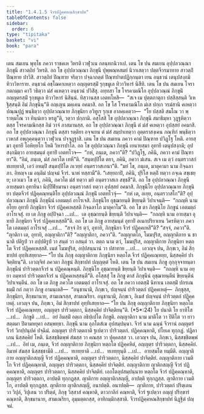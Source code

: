 ```yaml
---
title: "1.4.1.5 จีวรปฏิคฺคหณสิกฺขาปท"
tableOfContents: false
sidebar:
  order: 6
type: "tipitaka"
basket: "vi"
book: "para"
---
```



<DynamicBreadcrumb />

<Division number="508" book="para">

<Paragraph number="1956" book="para">
เตน สมเยน พุทฺโธ ภควา ราชคเห วิหรติ เวฬุวเน กลนฺทกนิวาเป. เตน โข ปน สมเยน อุปฺปลวณฺณา ภิกฺขุนี สาวตฺถิยํ วิหรติ. อถ โข อุปฺปลวณฺณา ภิกฺขุนี ปุพฺพณฺหสมยํ นิวาเสตฺวา ปตฺตจีวรมาทาย สาวตฺถิํ ปิณฺฑาย ปาวิสิ. สาวตฺถิยํ ปิณฺฑาย จริตฺวา ปจฺฉาภตฺตํ ปิณฺฑปาตปฏิกฺกนฺตา เยน อนฺธวนํ เตนุปสงฺกมิ ทิวาวิหาราย. อนฺธวนํ อชฺโฌคาเหตฺวา อญฺญตรสฺมิํ รุกฺขมูเล ทิวาวิหารํ นิสีทิ. เตน โข ปน สมเยน โจรา กตกมฺมา คาวิํ วธิตฺวา มํสํ คเหตฺวา อนฺธวนํ ปวิสิํสุ. อทฺทสา โข โจรคามณิโก อุปฺปลวณฺณํ ภิกฺขุนิํ อญฺญตรสฺมิํ รุกฺขมูเล ทิวาวิหารํ นิสินฺนํ. ทิสฺวานสฺส เอตทโหสิ—  “สเจ เม ปุตฺตภาตุกา ปสฺสิสฺสนฺติ วิเหฐิสฺสนฺติ อิมํ ภิกฺขุนินฺ”ติ อญฺเญน มคฺเคน อคมาสิ. อถ โข โส โจรคามณิโก มํเส ปกฺเก วรมํสานิ คเหตฺวา ปณฺณปุฏํ พนฺธิตฺวา อุปฺปลวณฺณาย ภิกฺขุนิยา อวิทูเร รุกฺเข อาลคฺเคตฺวา—  “โย ปสฺสติ สมโณ วา พฺราหฺมโณ วา ทินฺนํเยว หรตู”ติ, วตฺวา ปกฺกามิ. อสฺโสสิ โข อุปฺปลวณฺณา ภิกฺขุนี สมาธิมฺหา วุฏฺฐหิตฺวา ตสฺส โจรคามณิกสฺส อิมํ วาจํ ภาสมานสฺส. อถ โข อุปฺปลวณฺณา ภิกฺขุนี ตํ มํสํ คเหตฺวา อุปสฺสยํ อคมาสิ. อถ โข อุปฺปลวณฺณา ภิกฺขุนี ตสฺสา รตฺติยา อจฺจเยน ตํ มํสํ สมฺปาเทตฺวา อุตฺตราสงฺเคน ภณฺฑิกํ พนฺธิตฺวา เวหาสํ อพฺภุคฺคนฺตฺวา เวฬุวเน ปจฺจุฏฺฐาสิ.
</Paragraph>

<Paragraph number="1957" book="para">
เตน โข ปน สมเยน ภควา คามํ ปิณฺฑาย ปวิฏฺโฐ โหติ. อายสฺมา อุทายี โอหิยฺยโก โหติ วิหารปาโล. อถ โข อุปฺปลวณฺณา ภิกฺขุนี เยนายสฺมา อุทายี เตนุปสงฺกมิ; อุปสงฺกมิตฺวา อายสฺมนฺตํ อุทายิํ เอตทโวจ—  “กหํ, ภนฺเต, ภควา”ติ? “ปวิฏฺโฐ, ภคินิ, ภควา คามํ ปิณฺฑายา”ติ. “อิมํ, ภนฺเต, มํสํ ภควโต เทหี”ติ. “สนฺตปฺปิโต ตยา, ภคินิ, ภควา มํเสน. สเจ เม ตฺวํ อนฺตรวาสกํ ทเทยฺยาสิ, เอวํ อหมฺปิ สนฺตปฺปิโต ภเวยฺยํ อนฺตรวาสเกนา”ติ. “มยํ โข, ภนฺเต, มาตุคามา นาม กิจฺฉลาภา. อิทญฺจ เม อนฺติมํ ปญฺจมํ จีวรํ. นาหํ ทสฺสามี”ติ. “เสยฺยถาปิ, ภคินิ, ปุริโส หตฺถิํ ทตฺวา กจฺเฉ สชฺเชยฺย; เอวเมว โข ตฺวํ, ภคินิ, ภควโต มํสํ ทตฺวา มยิ อนฺตรวาสเก สชฺชสี”ติ. อถ โข อุปฺปลวณฺณา ภิกฺขุนี อายสฺมตา อุทายินา นิปฺปีฬิยมานา อนฺตรวาสกํ ทตฺวา อุปสฺสยํ อคมาสิ. ภิกฺขุนิโย อุปฺปลวณฺณาย ภิกฺขุนิยา ปตฺตจีวรํ ปฏิคฺคณฺหนฺติโย อุปฺปลวณฺณํ ภิกฺขุนิํ เอตทโวจุํ—  “กหํ เต, อเยฺย, อนฺตรวาสโก”ติ? อุปฺปลวณฺณา ภิกฺขุนี ภิกฺขุนีนํ เอตมตฺถํ อาโรเจสิ. ภิกฺขุนิโย อุชฺฌายนฺติ ขิยฺยนฺติ วิปาเจนฺติ—  “กถญฺหิ นาม อโยฺย อุทายี ภิกฺขุนิยา จีวรํ ปฏิคฺคเหสฺสติ กิจฺฉลาโภ มาตุคาโม”ติ. อถ โข ตา ภิกฺขุนิโย ภิกฺขูนํ เอตมตฺถํ อาโรเจสุํ. เย เต ภิกฺขู อปฺปิจฺฉา …เป…  เต อุชฺฌายนฺติ ขิยฺยนฺติ วิปาเจนฺติ—  “กถญฺหิ นาม อายสฺมา อุทายี ภิกฺขุนิยา จีวรํ ปฏิคฺคเหสฺสตี”ติ.
</Paragraph>

<Paragraph number="1958" book="para">
อถ โข เต ภิกฺขู อายสฺมนฺตํ อุทายิํ อเนกปริยาเยน วิครหิตฺวา ภควโต เอตมตฺถํ อาโรเจสุํ …เป…  “สจฺจํ กิร ตฺวํ, อุทายิ, ภิกฺขุนิยา จีวรํ ปฏิคฺคเหสี”ติ? “สจฺจํ, ภควา”ติ. “ญาติกา เต, อุทายิ, อญฺญาติกา”ติ? “อญฺญาติกา, ภควา”ติ. “อญฺญาตโก, โมฆปุริส, อญฺญาติกาย น ชานาติ ปติรูปํ วา อปฺปติรูปํ วา สนฺตํ วา อสนฺตํ วา. ตตฺถ นาม ตฺวํ, โมฆปุริส, อญฺญาติกาย ภิกฺขุนิยา หตฺถโต จีวรํ ปฏิคฺคเหสฺสสิ. เนตํ โมฆปุริส, อปฺปสนฺนานํ วา ปสาทาย …เป…  เอวญฺจ ปน, ภิกฺขเว, อิมํ สิกฺขาปทํ อุทฺทิเสยฺยาถ—
</Paragraph>

</Division>
<Division number="509" book="para">

<Paragraph number="1959" book="para">
<Emphasis>“โย ปน ภิกฺขุ อญฺญาติกาย ภิกฺขุนิยา หตฺถโต จีวรํ ปฏิคฺคเณฺหยฺย, นิสฺสคฺคิยํ ปาจิตฺติยนฺ”</Emphasis>ติ.
</Paragraph>

<Paragraph number="1960" book="para">
เอวญฺจิทํ ภควตา ภิกฺขูนํ สิกฺขาปทํ ปญฺญตฺตํ โหติ.
</Paragraph>

</Division>
<Division number="510" book="para">

<Paragraph number="1961" book="para">
เตน โข ปน สมเยน ภิกฺขู กุกฺกุจฺจายนฺตา ภิกฺขุนีนํ ปาริวตฺตกจีวรํ น ปฏิคฺคณฺหนฺติ. ภิกฺขุนิโย อุชฺฌายนฺติ ขิยฺยนฺติ วิปาเจนฺติ—  “กถญฺหิ นาม อยฺยา อมฺหากํ ปาริวตฺตกจีวรํ น ปฏิคฺคเหสฺสนฺตี”ติ.
</Paragraph>

<Paragraph number="1962" book="para">
อโสฺสสุํ โข ภิกฺขู ตาสํ ภิกฺขุนีนํ อุชฺฌายนฺตีนํ ขิยฺยนฺตีนํ วิปาเจนฺตีนํ. อถ โข เต ภิกฺขู ภควโต เอตมตฺถํ อาโรเจสุํ. อถ โข ภควา เอตสฺมิํ นิทาเน เอตสฺมิํ ปกรเณ ธมฺมิํ กถํ กตฺวา ภิกฺขู อามนฺเตสิ—  “อนุชานามิ, ภิกฺขเว, ปญฺจนฺนํ ปาริวตฺตกํ ปฏิคฺคเหตุํ—  ภิกฺขุสฺส, ภิกฺขุนิยา, สิกฺขมานาย, สามเณรสฺส, สามเณริยา. อนุชานามิ, ภิกฺขเว, อิเมสํ ปญฺจนฺนํ ปาริวตฺตกํ ปฏิคฺคเหตุํ. เอวญฺจ ปน, ภิกฺขเว, อิมํ สิกฺขาปทํ อุทฺทิเสยฺยาถ—
</Paragraph>

</Division>
<Division number="511" book="para">

<Paragraph number="1963" book="para">
<Emphasis>“โย ปน ภิกฺขุ อญฺญาติกาย ภิกฺขุนิยา หตฺถโต จีวรํ ปฏิคฺคเณฺหยฺย, อญฺญตฺร ปาริวตฺตกา, นิสฺสคฺคิยํ ปาจิตฺติยนฺ”</Emphasis>ติ. (*5*:<Emphasis>24</Emphasis>)
</Paragraph>

</Division>
<Division number="512" book="para">

<Paragraph number="1964" book="para">
<Emphasis>โย ปนา</Emphasis>ติ โย ยาทิโส …เป…  <Emphasis>ภิกฺขู</Emphasis>ติ …เป…  อยํ อิมสฺมิํ อตฺเถ อธิปฺเปโต ภิกฺขูติ.
</Paragraph>

<Paragraph number="1965" book="para">
<Emphasis>อญฺญาติกา</Emphasis> นาม มาติโต วา ปิติโต วา ยาว สตฺตมา ปิตามหยุคา อสมฺพทฺธา.
</Paragraph>

<Paragraph number="1966" book="para">
<Emphasis>ภิกฺขุนี</Emphasis> นาม อุภโตสํเฆ อุปสมฺปนฺนา.
</Paragraph>

<Paragraph number="1967" book="para">
<Emphasis>จีวรํ</Emphasis> นาม ฉนฺนํ จีวรานํ อญฺญตรํ จีวรํ วิกปฺปนุปคํ ปจฺฉิมํ.
</Paragraph>

<Paragraph number="1968" book="para">
<Emphasis>อญฺญตฺร ปาริวตฺตกา</Emphasis>ติ ฐเปตฺวา ปาริวตฺตกํ.
</Paragraph>

<Paragraph number="1969" book="para">
ปฏิคฺคณฺหาติ, ปโยเค ทุกฺกฏํ. ปฏิลาเภน นิสฺสคฺคิยํ โหติ. นิสฺสชฺชิตพฺพํ สํฆสฺส วา คณสฺส วา ปุคฺคลสฺส วา. เอวญฺจ ปน, ภิกฺขเว, นิสฺสชฺชิตพฺพํ …เป…  อิทํ เม, ภนฺเต, จีวรํ อญฺญาติกาย ภิกฺขุนิยา หตฺถโต ปฏิคฺคหิตํ, อญฺญตฺร ปาริวตฺตกา, นิสฺสคฺคิยํ. อิมาหํ สํฆสฺส นิสฺสชฺชามีติ …เป…  ทเทยฺยาติ …เป…  ทเทยฺยุนฺติ …เป…  อายสฺมโต ทมฺมีติ.
</Paragraph>

</Division>
<Division number="513" book="para">

<Paragraph number="1970" book="para">
อญฺญาติกาย อญฺญาติกสญฺญี จีวรํ ปฏิคฺคณฺหาติ, อญฺญตฺร ปาริวตฺตกา, นิสฺสคฺคิยํ ปาจิตฺติยํ. อญฺญาติกาย เวมติโก จีวรํ ปฏิคฺคณฺหาติ, อญฺญตฺร ปาริวตฺตกา, นิสฺสคฺคิยํ ปาจิตฺติยํ. อญฺญาติกาย ญาติกสญฺญี จีวรํ ปฏิคฺคณฺหาติ, อญฺญตฺร ปาริวตฺตกา, นิสฺสคฺคิยํ ปาจิตฺติยํ.
</Paragraph>

<Paragraph number="1971" book="para">
เอกโตอุปสมฺปนฺนาย หตฺถโต จีวรํ ปฏิคฺคณฺหาติ, อญฺญตฺร ปาริวตฺตกา, อาปตฺติ ทุกฺกฏสฺส. ญาติกาย อญฺญาติกสญฺญี, อาปตฺติ ทุกฺกฏสฺส. ญาติกาย เวมติโก, อาปตฺติ ทุกฺกฏสฺส. ญาติกาย ญาติกสญฺญี, อนาปตฺติ.
</Paragraph>

</Division>
<Division number="514" book="para">

<Paragraph number="1972" book="para">
อนาปตฺติ—  ญาติกาย, ปาริวตฺตกํ ปริตฺเตน วา วิปุลํ, วิปุเลน วา ปริตฺตํ, ภิกฺขุ วิสฺสาสํ คณฺหาติ, ตาวกาลิกํ คณฺหาติ, จีวรํ ฐเปตฺวา อญฺญํ ปริกฺขารํ คณฺหาติ, สิกฺขมานาย, สามเณริยา, อุมฺมตฺตกสฺส, อาทิกมฺมิกสฺสาติ.

</Paragraph>
</Division>

<Paragraph number="1973" type="center" book="para">
จีวรปฏิคฺคหณสิกฺขาปทํ นิฏฺฐิตํ ปญฺจมํ.
</Paragraph>